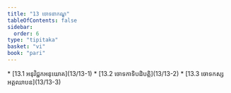 ```yaml
---
title: "13 ចោទនាកណ្ឌ"
tableOfContents: false
sidebar:
  order: 6
type: "tipitaka"
basket: "vi"
book: "pari"
---
```



<DynamicBreadcrumb />



<TableOfContents book="pari" section="13">
* [13.1 អនុវិជ្ជកអនុយោគ](13/13-1)
* [13.2 ចោទកាទិបដិបត្តិ](13/13-2)
* [13.3 ចោទកស្សអត្តឈាបន](13/13-3)
</TableOfContents>